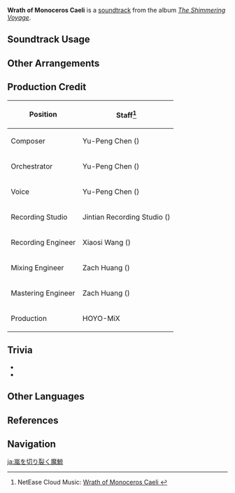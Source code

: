 {{Soundtrack Infobox
|image          = The Shimmering Voyage.png
|album          = The Shimmering Voyage
|disc           = 3
|number         = 41
|featured       = GENSHIN CONCERT 2021 "Melodies of an Endless Journey" (CD)
|featured2      =
|featured3      =
|featured_disc  = B
|featured_disc2 =
|featured_disc3 =
|youtube_id     = m1JsBvHzWfY
|spotify_id     = 2xZ8J2WykVzYstEhOOMpNQ
|previous       = Never-Ending Performance (Soundtrack)
|next           = Dance with the Great Vortex
}}
'''Wrath of Monoceros Caeli''' is a [[soundtrack]] from the album ''[[The Shimmering Voyage]]''.

==Soundtrack Usage==
{{Soundtrack Usage
|domain   = Enter the Golden House\Childe//phase 3;;Enter the Golden House (Quest Domain)\Childe//phase 3
|eventgameplay = Mysterious Voyage//defending boat;;Overture of Wandering Notes//minigame #2
}}

==Other Arrangements==
{{Files by Category Gallery|Media Using an Unreleased Arrangement of Wrath of Monoceros Caeli Soundtrack}}

==Production Credit==
{| class="wikitable"
! Position
! Staff<ref>NetEase Cloud Music: [https://music.163.com/#/song?id=1861578697 Wrath of Monoceros Caeli {{zh|斩破风暴的魔鲸}}]</ref>
|-
! Composer
| Yu-Peng Chen ({{zh|陈致逸}})
|-
! Orchestrator
| Yu-Peng Chen ({{zh|陈致逸}})
|-
! Voice
| Yu-Peng Chen ({{zh|陈致逸}})
|-
! Recording Studio
| Jintian Recording Studio ({{zh|金田录音棚}})
|-
! Recording Engineer
| Xiaosi Wang ({{zh|王小四}})
|-
! Mixing Engineer
| Zach Huang ({{zh|黄巍}})
|-
! Mastering Engineer
| Zach Huang ({{zh|黄巍}})
|-
! Production
| HOYO-MiX
|}

==Trivia==
* {{Transclude|Never-Ending Performance (Soundtrack)|TartagliaLeitmotif2|section=1}}
* {{Transclude|Never-Ending Performance (Soundtrack)|HarbingerLeitmotif|section=1}}

==Other Languages==
{{Other Languages
|en      = Wrath of [[Monoceros Caeli]]
|zhs     = 斩破风暴的魔鲸
|zhs_rm  = Zhǎnpò Fēngbào de Mójīng
|zht     = 斬破風暴的魔鯨
|zht_rm  = Zhǎnpò Fēngbào de Mójīng
|zh_tl   = 
|ja      = 嵐を切り裂く魔鯨
|ja_rm   = Arashi wo Kiri-saku Magei{{Assumed}}
|ja_tl   = 
}}

==References==
{{Reflist}}

==Navigation==
{{Soundtrack Navbox|The Shimmering Voyage|1}}

[[ja:嵐を切り裂く魔鯨]]